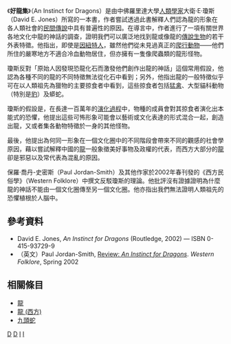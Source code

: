 《'''好龍集'''》（An Instinct for Dragons）是由中佛羅里達大學[[人類學家|人類學家]]大衛·E·瓊斯（David E. Jones）所寫的一本書，作者嘗試透過此書解釋人們認為龍的形象在各人類社會的[[民間傳說|民間傳說]]中具有普遍性的原因。在導言中，作者進行了一項有關世界各地文化中龍的神話的調查，證明我們可以廣泛地找到龍或像龍的[[傳說生物|傳說生物]]的若干外表特徵。他指出，即使是[[因紐特人|因紐特人]]，雖然他們從未見過真正的[[爬行動物|爬行動物]]——他們所住的嚴寒地方不適合冷血動物居住，但亦擁有一隻像爬蟲類的龍形怪物。
 
瓊斯反對「原始人因發現恐龍化石而激發他們創作出龍的神話」這個常用假設，他認為各種不同的龍的不同特徵無法從化石中看到；另外，他指出龍的一般特徵似乎可在以人類祖先為獵物的主要掠食者中看到，這些掠食者包括[[猛禽|猛禽]]、大型貓科動物（特別是[[豹|豹]]）及蟒蛇。
 
瓊斯的假設是，在長達一百萬年的[[演化|演化過程]]中，物種的成員會對其掠食者演化出本能式的恐懼，他提出這些可怖形象可能會以藝術或文化表達的形式混合一起，創造出龍，又或者集各動物特徵於一身的其他怪物。
 
最後，他提出為何同一形象在一個文化圈中的不同階段會帶來不同的觀感的社會學原因，藉以嘗試解釋中國的[[龍|龍]]一般象徵美好事物及政權的代表，而西方大部分的[[龍_(西方)|龍]]卻是邪惡以及常代表為混亂的原因。
 
保羅·喬丹-史密斯（Paul Jordan-Smith）及其他作家於2002年春刊發的《西方民俗學》（Western Folklore）中撰文反駁瓊斯的理論。他批評沒有證據證明為什麼龍的神話不能由一個文化圈傳至另一個文化圈。他亦指出我們無法證明人類祖先的恐懼植根於人腦中。

==參考資料==
* David E. Jones, ''An Instinct for Dragons'' (Routledge, 2002) — ISBN 0-415-93729-9
* （英文）Paul Jordan-Smith, [http://www.findarticles.com/p/articles/mi_qa3732/is_200204/ai_n9025632 Review: ''An Instinct for Dragons'']{{Wayback|url=http://www.findarticles.com/p/articles/mi_qa3732/is_200204/ai_n9025632 |date=20071201040529 }}. ''Western Folklore'', Spring 2002

==相關條目==
*[[龍|龍]]
*[[龍_(西方)|龍 (西方)]]
*[[九頭蛇|九頭蛇]]

[[Category:人類學書籍|D]]
[[Category:神秘動物學|D]]
[[Category:龍_(西方)|I]]
[[Category:龙题材作品|I]]